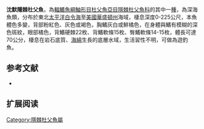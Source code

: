 {{Speciesbox
| name = 沈默隱棘杜父魚
| image = 
| image_width = 250px
| image_caption = 
| status = NE
| status_system = IUCN3.1
| genus = Psychrolutes
| species = sigalutes
| authority = Jordan & Starks, 1895
| synonyms = *''Gilbertina sigalutes,Jordan & Starks, 1895''
*''Gilbertidia sigalutes,Jordan & Starks, 1895''
*''Gilbertidia sigolutes,Jordan & Starks, 1895''
}}

'''沈默隱棘杜父魚'''，為[[輻鰭魚綱|輻鰭魚綱]][[鮋形目|鮋形目]][[杜父魚亞目|杜父魚亞目]][[隱棘杜父魚科|隱棘杜父魚科]]的其中一[[種|種]]，為深海魚類，分布於東北[[太平洋|太平洋]][[白令海|白令海]]至[[美國|美國]][[華盛頓州|華盛頓州]]海域，棲息深度0-225公尺，本魚體色多變，背部粉紅色、灰色或褐色，胸鰭灰白或鮮橘色，在身體與鰭有模糊的深色斑紋，眼部橘色，背鰭硬棘22枚、背鰭軟條15枚、臀鰭軟條14-15枚，體長可達70公分，棲息在岩石底質、[[海綿|海綿]]生長的底層水域，生活習性不明，可做為遊釣魚。
==参考文献==
*{{FishBase_species|genus=Psychrolutes|species=sigalutes|year=2014|month=5}}

== 扩展阅读 ==
{{refbegin}}
{{wikispecies-inline|Psychrolutes phrictus|沈默隱棘杜父魚}}
{{refend}}

{{Wikispecies|Psychrolutes sigalutes}}
{{Taxonbar|from=Q2787315}}

[[Category:隱棘杜父魚屬|Category:隱棘杜父魚屬]]


{{魚類小作品}}